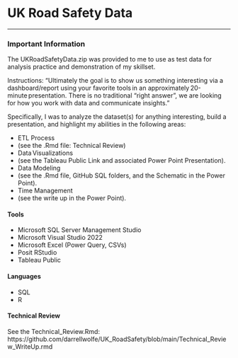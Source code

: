 # UK Road Safety Data

-----------------------------------------------------------------

### Important Information

The UKRoadSafetyData.zip was provided to me to use as test data for analysis practice and demonstration of my skillset.

Instructions: "Ultimately the goal is to show us something interesting via a dashboard/report using your favorite tools in an approximately 20-minute presentation. There is no traditional “right answer”, we are looking for how you work with data and communicate insights."

Specifically, I was to analyze the dataset(s) for anything interesting, build a presentation, and highlight my abilities in the following areas:

-  ETL Process  
  +  (see the .Rmd file: Technical Review)
-  Data Visualizations 
  +  (see the Tableau Public Link and associated Power Point Presentation).
-  Data Modeling
  +  (see the .Rmd file, GitHub SQL folders, and the Schematic in the Power Point).
-  Time Management
  +  (see the write up in the Power Point).

#### Tools

-   Microsoft SQL Server Management Studio
-   Microsoft Visual Studio 2022
-   Microsoft Excel (Power Query, CSVs)
-   Posit RStudio
-   Tableau Public

#### Languages

-   SQL
-   R

#### Technical Review

See the Technical_Review.Rmd:
https://github.com/darrellwolfe/UK_RoadSafety/blob/main/Technical_Review_WriteUp.rmd




